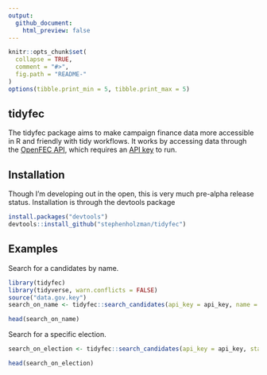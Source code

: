 ```yaml
---
output:
  github_document:
    html_preview: false
---
```


```r
knitr::opts_chunk$set(
  collapse = TRUE,
  comment = "#>",
  fig.path = "README-"
)
options(tibble.print_min = 5, tibble.print_max = 5)
```

## tidyfec

The tidyfec package aims to make campaign finance data more accessible in R and friendly with tidy workflows. It works by accessing data through the [OpenFEC API](https://api.open.fec.gov/developers/), which requires an [API key](https://api.data.gov/signup/) to run.

## Installation

Though I'm developing out in the open, this is very much pre-alpha release status. Installation is through the devtools package

```r
install.packages("devtools")
devtools::install_github("stephenholzman/tidyfec")
```

## Examples
Search for a candidates by name.

```r
library(tidyfec)
library(tidyverse, warn.conflicts = FALSE)
source("data.gov.key")
search_on_name <- tidyfec::search_candidates(api_key = api_key, name = "Obama", data_structure = "tidy")

head(search_on_name)

```

Search for a specific election.

```r
search_on_election <- tidyfec::search_candidates(api_key = api_key, state = "VA", district = "05", office = "H", election_year = "2018", data_structure = "tidy")

head(search_on_election)
```

